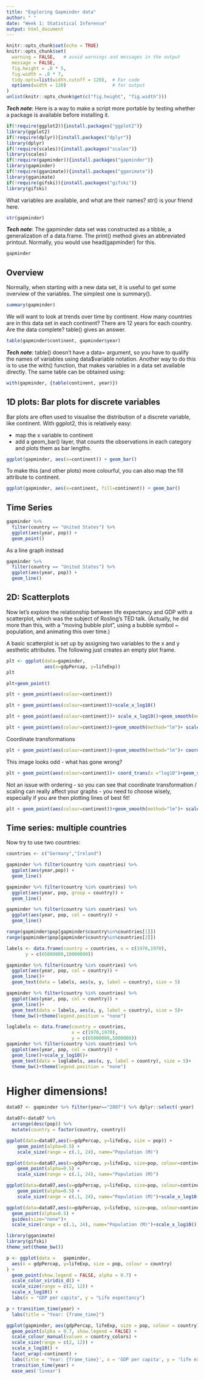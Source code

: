 ---
title: "Exploring Gapminder data"
author: " "
date: "Week 1: Statistical Inference"
output: html_document
---

```{r setup, include=FALSE}
knitr::opts_chunk$set(echo = TRUE)
knitr::opts_chunk$set(
  warning = FALSE,   # avoid warnings and messages in the output
  message = FALSE,
  fig.height = .8 * 5,
  fig.width = .8 * 7,
  tidy.opts=list(width.cutoff = 120),  # For code
  options(width = 120)                 # for output
)
unlist(knitr::opts_chunk$get(c("fig.height", "fig.width")))

```

___Tech note___: Here is a way to make a script more portable by testing whether a package is available before installing it.




```{r packages}
if(!require(ggplot2)){install.packages("ggplot2")}
library(ggplot2)
if(!require(dplyr)){install.packages("dplyr")}
library(dplyr)
if(!require(scales)){install.packages("scales")}
library(scales)
if(!require(gapminder)){install.packages("gapminder")}
library(gapminder)
if(!require(gganimate)){install.packages("gganimate")}
library(gganimate)
if(!require(gifski)){install.packages("gifski")}
library(gifski)
```

What variables are available, and what are their names? str() is your friend here.

```{r}
str(gapminder)
```

___Tech note___: The gapminder data set was constructed as a tibble, a generalization of a data.frame. The print() method gives an abbreviated printout. Normally, you would use head(gapminder) for this.


```{r}
gapminder
```

## Overview
Normally, when starting with a new data set, it is useful to get some overview of the variables. The simplest one is summary().

```{r}
summary(gapminder)
```

We will want to look at trends over time by continent. How many countries are in this data set in each continent? There are 12 years for each country. Are the data complete? table() gives an answer.

```{r}
table(gapminder$continent, gapminder$year)
```


___Tech note___: table() doesn’t have a data= argument, so you have to qualify the names of variables using data$variable notation. Another way to do this is to use the with() function, that makes variables in a data set available directly. The same table can be obtained using:

```{r}
with(gapminder, {table(continent, year)})
```

## 1D plots: Bar plots for discrete variables

Bar plots are often used to visualise the distribution of a discrete variable, like continent. With ggplot2, this is relatively easy:

- map the x variable to continent
- add a geom_bar() layer, that counts the observations in each category and plots them as bar lengths.

```{r}
ggplot(gapminder, aes(x=continent)) + geom_bar()
```


To make this (and other plots) more colourful, you can also map the fill attribute to continent.

```{r}
ggplot(gapminder, aes(x=continent, fill=continent)) + geom_bar()
```

## Time Series

```{r USApop}
gapminder %>% 
  filter(country == "United States") %>% 
  ggplot(aes(year, pop)) +
  geom_point()
```

As a line graph instead

```{r USApopLine}
gapminder %>% 
  filter(country == "United States") %>% 
  ggplot(aes(year, pop)) +
  geom_line()
```


## 2D: Scatterplots
Now let’s explore the relationship between life expectancy and GDP with a scatterplot, which was the subject of Rosling’s TED talk. (Actually, he did more than this, with a “moving bubble plot”, using a bubble symbol ~ population, and animating this over time.)

A basic scatterplot is set up by assigning two variables to the x and y aesthetic attributes. The following just creates an empty plot frame.

```{r}
plt <- ggplot(data=gapminder,
              aes(x=gdpPercap, y=lifeExp))
plt
```

```{r}
plt+geom_point()
```

```{r}
plt + geom_point(aes(colour=continent))
```

```{r}
plt + geom_point(aes(colour=continent))+scale_x_log10()
```



```{r}
plt + geom_point(aes(colour=continent))+ scale_x_log10()+geom_smooth(method="lm")
```


```{r}
plt + geom_point(aes(colour=continent))+geom_smooth(method="lm")+ scale_x_log10()
```


Coordinate transformations

```{r}
plt + geom_point(aes(colour=continent))+geom_smooth(method="lm")+ coord_trans(x ="log10")
```



This image looks odd - what has gone wrong?

```{r}
plt + geom_point(aes(colour=continent))+ coord_trans(x ="log10")+geom_smooth(method="lm")
```

Not an issue with ordering - so you can see that coordinate transformation / scaling can really affect your graphs - you need to choose wisely, especially if you are then plotting lines of best fit!

```{r}
plt + geom_point(aes(colour=continent))+geom_smooth(method="lm")+ scale_x_log10()+coord_trans(x = scales::exp_trans(10))
```


## Time series: multiple countries

Now try to use two countries:

```{r}
countries <- c("Germany","Ireland")

gapminder %>% filter(country %in% countries) %>% 
  ggplot(aes(year,pop)) +
  geom_line()
```

```{r}
gapminder %>% filter(country %in% countries) %>% 
  ggplot(aes(year, pop, group = country)) +
  geom_line()

```

```{r}
gapminder %>% filter(country %in% countries) %>% 
  ggplot(aes(year, pop, col = country)) +
  geom_line()
```


```{r}
range(gapminder$pop[gapminder$country%in%countries[1]])
range(gapminder$pop[gapminder$country%in%countries[2]])

labels <- data.frame(country = countries, x = c(1970,1970),
       y = c(65000000,10000000))
```



```{r}
gapminder %>% filter(country %in% countries) %>% 
  ggplot(aes(year, pop, col = country)) +
  geom_line()+
  geom_text(data = labels, aes(x, y, label = country), size = 5) 
```

```{r}
gapminder %>% filter(country %in% countries) %>% 
  ggplot(aes(year, pop, col = country)) +
  geom_line()+
  geom_text(data = labels, aes(x, y, label = country), size = 5)+
  theme_bw()+theme(legend.position = "none")
```


```{r}
loglabels <- data.frame(country = countries, 
                        x = c(1970,1970),
                        y = c(65000000,5000000))
gapminder %>% filter(country %in% countries) %>% 
  ggplot(aes(year, pop, col = country)) +
  geom_line()+scale_y_log10()+
  geom_text(data = loglabels, aes(x, y, label = country), size = 5)+
  theme_bw()+theme(legend.position = "none")
```



# Higher dimensions!

```{r}
data07 <- gapminder %>% filter(year=="2007") %>% dplyr::select(-year)

data07<-data07 %>%
  arrange(desc(pop)) %>%
  mutate(country = factor(country, country))
```

```{r bubbleplot}
ggplot(data=data07,aes(x=gdpPercap, y=lifeExp, size = pop)) +
    geom_point(alpha=0.5) +
    scale_size(range = c(.1, 24), name="Population (M)")
```


```{r colourfulbubbles}
ggplot(data=data07,aes(x=gdpPercap, y=lifeExp, size=pop, colour=continent)) +
    geom_point(alpha=0.5) +
    scale_size(range = c(.1, 24), name="Population (M)")
```


```{r}
ggplot(data=data07,aes(x=gdpPercap, y=lifeExp, size=pop, colour=continent)) +
    geom_point(alpha=0.5) +
    scale_size(range = c(.1, 24), name="Population (M)")+scale_x_log10()

```



```{r}
ggplot(data=data07,aes(x=gdpPercap, y=lifeExp, size=pop, colour=continent)) +
  geom_point(alpha=0.5) +
  guides(size="none")+
  scale_size(range = c(.1, 24), name="Population (M)")+scale_x_log10()
```


```{r test, cache=TRUE}
library(gganimate)
library(gifski)
theme_set(theme_bw())

p <- ggplot(data =   gapminder, 
  aes(x = gdpPercap, y=lifeExp, size = pop, colour = country)
) +
  geom_point(show.legend = FALSE, alpha = 0.7) +
  scale_color_viridis_d() +
  scale_size(range = c(2, 12)) +
  scale_x_log10() +
  labs(x = "GDP per capita", y = "Life expectancy")

p + transition_time(year) +
  labs(title = "Year: {frame_time}")

```


```{r fullanimate, cache=TRUE}
ggplot(gapminder, aes(gdpPercap, lifeExp, size = pop, colour = country)) +
  geom_point(alpha = 0.7, show.legend = FALSE) +
  scale_colour_manual(values = country_colors) +
  scale_size(range = c(2, 12)) +
  scale_x_log10() +
  facet_wrap(~continent) +
  labs(title = 'Year: {frame_time}', x = 'GDP per capita', y = 'life expectancy') +
  transition_time(year) +
  ease_aes('linear')
```